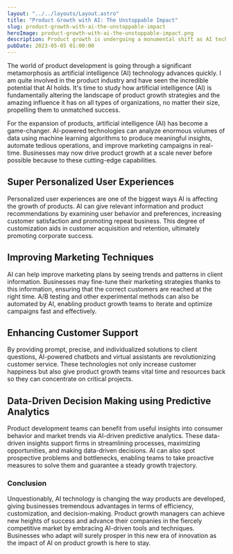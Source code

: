 ```yaml
---
layout: "../../layouts/Layout.astro"
title: "Product Growth with AI: The Unstoppable Impact"
slug: product-growth-with-ai-the-unstoppable-impact
heroImage: product-growth-with-ai-the-unstoppable-impact.png
description: Product growth is undergoing a monumental shift as AI technology rapidly advances. As a product expert, I've witnessed AI's immense potential firsthand. Let's explore how AI revolutionizes product growth strategies and its profound impact on businesses of all sizes.
pubDate: 2023-05-05 01:00:00
---
```



The world of product development is going through a significant metamorphosis as artificial intelligence (AI) technology advances quickly.
I am quite involved in the product industry and have seen the incredible potential that AI holds.
It's time to study how artificial intelligence (AI) is fundamentally altering the landscape of product growth strategies and the amazing influence it has on all types of organizations, no matter their size, propelling them to unmatched success.

For the expansion of products, artificial intelligence (AI) has become a game-changer. AI-powered technologies can analyze enormous volumes of data using machine learning algorithms to produce meaningful insights, automate tedious operations, and improve marketing campaigns in real-time. Businesses may now drive product growth at a scale never before possible because to these cutting-edge capabilities.

## Super Personalized User Experiences
Personalized user experiences are one of the biggest ways AI is affecting the growth of products. AI can give relevant information and product recommendations by examining user behavior and preferences, increasing customer satisfaction and promoting repeat business. This degree of customization aids in customer acquisition and retention, ultimately promoting corporate success.

## Improving Marketing Techniques
AI can help improve marketing plans by seeing trends and patterns in client information. Businesses may fine-tune their marketing strategies thanks to this information, ensuring that the correct customers are reached at the right time. A/B testing and other experimental methods can also be automated by AI, enabling product growth teams to iterate and optimize campaigns fast and effectively.

## Enhancing Customer Support
By providing prompt, precise, and individualized solutions to client questions, AI-powered chatbots and virtual assistants are revolutionizing customer service. These technologies not only increase customer happiness but also give product growth teams vital time and resources back so they can concentrate on critical projects.

## Data-Driven Decision Making using Predictive Analytics
Product development teams can benefit from useful insights into consumer behavior and market trends via AI-driven predictive analytics. These data-driven insights support firms in streamlining processes, maximizing opportunities, and making data-driven decisions. AI can also spot prospective problems and bottlenecks, enabling teams to take proactive measures to solve them and guarantee a steady growth trajectory.

### Conclusion
Unquestionably, AI technology is changing the way products are developed, giving businesses tremendous advantages in terms of efficiency, customization, and decision-making. Product growth managers can achieve new heights of success and advance their companies in the fiercely competitive market by embracing AI-driven tools and techniques. Businesses who adapt will surely prosper in this new era of innovation as the impact of AI on product growth is here to stay.